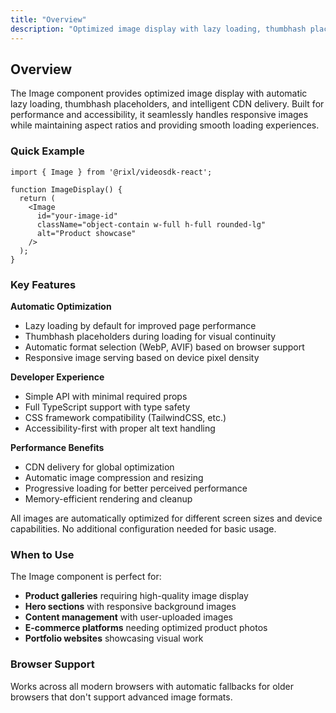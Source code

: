 ```yaml
---
title: "Overview"
description: "Optimized image display with lazy loading, thumbhash placeholders, and automatic CDN delivery"
---
```



## Overview

The Image component provides optimized image display with automatic lazy loading, thumbhash placeholders, and intelligent CDN delivery. Built for performance and accessibility, it seamlessly handles responsive images while maintaining aspect ratios and providing smooth loading experiences.

### Quick Example

```tsx
import { Image } from '@rixl/videosdk-react';

function ImageDisplay() {
  return (
    <Image
      id="your-image-id"
      className="object-contain w-full h-full rounded-lg"
      alt="Product showcase"
    />
  );
}
```

### Key Features

**Automatic Optimization**
- Lazy loading by default for improved page performance
- Thumbhash placeholders during loading for visual continuity
- Automatic format selection (WebP, AVIF) based on browser support
- Responsive image serving based on device pixel density

**Developer Experience**
- Simple API with minimal required props
- Full TypeScript support with type safety
- CSS framework compatibility (TailwindCSS, etc.)
- Accessibility-first with proper alt text handling

**Performance Benefits**
- CDN delivery for global optimization
- Automatic image compression and resizing
- Progressive loading for better perceived performance
- Memory-efficient rendering and cleanup

<Callout type="info">
    All images are automatically optimized for different screen sizes and device capabilities. No additional configuration needed for basic usage.
</Callout>

### When to Use

The Image component is perfect for:
- **Product galleries** requiring high-quality image display
- **Hero sections** with responsive background images
- **Content management** with user-uploaded images
- **E-commerce platforms** needing optimized product photos
- **Portfolio websites** showcasing visual work

### Browser Support

Works across all modern browsers with automatic fallbacks for older browsers that don't support advanced image formats.